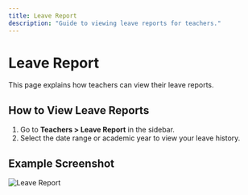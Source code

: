 ```yaml
---
title: Leave Report
description: "Guide to viewing leave reports for teachers."
---
```


# Leave Report

This page explains how teachers can view their leave reports.

## How to View Leave Reports

1. Go to **Teachers > Leave Report** in the sidebar.
2. Select the date range or academic year to view your leave history.

## Example Screenshot

![Leave Report](../assets/teachers-leave-report.png) 